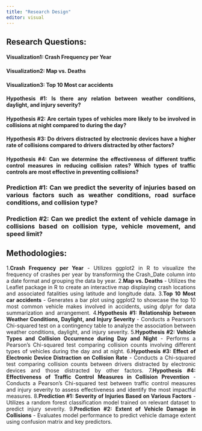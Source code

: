 ```yaml
---
title: "Research Design"
editor: visual
---
```


::: {style="text-align:justify"}
## **Research Questions:**

#### **Visualization**1: Crash Frequency per Year

#### **Visualization**2: Map vs. Deaths

#### **Visualization**3: Top 10 Most car accidents

#### **Hypothesis #1:** Is there any relation between weather conditions, daylight, and injury severity?

#### **Hypothesis #2:** Are certain types of vehicles more likely to be involved in collisions at night compared to during the day?

#### **Hypothesis #3:** Do drivers distracted by electronic devices have a higher rate of collisions compared to drivers distracted by other factors?

#### **Hypothesis #4:** Can we determine the effectiveness of different traffic control measures in reducing collision rates? Which types of traffic controls are most effective in preventing collisions?

### Prediction #1: Can we predict the severity of injuries based on various factors such as weather conditions, road surface conditions, and collision type?

### Prediction #2: Can we predict the extent of vehicle damage in collisions based on collision type, vehicle movement, and speed limit?
:::

::: {style="text-align:justify"}
## **Methodologies:**

1.**Crash Frequency per Year**
    -   Utilizes ggplot2 in R to visualize the frequency of crashes per year by transforming the Crash_Date column into a date format and grouping the data by year.
2.**Map vs. Deaths**
    -   Utilizes the Leaflet package in R to create an interactive map displaying crash locations and associated fatalities using latitude and longitude data.
3.**Top 10 Most car accidents**
    -   Generates a bar plot using ggplot2 to showcase the top 10 most common vehicle makes involved in accidents, using dplyr for data summarization and arrangement.
4.**Hypothesis #1: Relationship between Weather Conditions, Daylight, and Injury Severity**
    -   Conducts a Pearson's Chi-squared test on a contingency table to analyze the association between weather conditions, daylight, and injury severity.
5.**Hypothesis #2: Vehicle Types and Collision Occurrence during Day and Night**
    -   Performs a Pearson's Chi-squared test comparing collision counts involving different types of vehicles during the day and at night.
6.**Hypothesis #3: Effect of Electronic Device Distraction on Collision Rate**
    -   Conducts a Chi-squared test comparing collision counts between drivers distracted by electronic devices and those distracted by other factors.
7.**Hypothesis #4: Effectiveness of Traffic Control Measures in Collision Prevention**
    -   Conducts a Pearson's Chi-squared test between traffic control measures and injury severity to assess effectiveness and identify the most impactful measures.
8.**Prediction #1: Severity of Injuries Based on Various Factors**
    -   Utilizes a random forest classification model trained on relevant dataset to predict injury severity.
9.**Prediction #2: Extent of Vehicle Damage in Collisions**
    -   Evaluates model performance to predict vehicle damage extent using confusion matrix and key predictors.
:::

